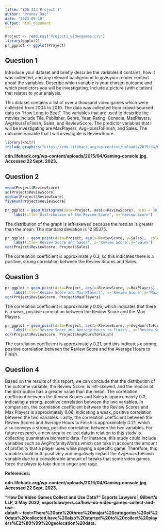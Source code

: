 ---
title: "SDS 313 Project 1"
author: "Pranav Rao"
date: "2023-09-19"
output: html_document
---

```{r setup, include=FALSE}
Project <- read.csv('Project1_videogames.csv')
library(ggplot2)
pr_ggplot <- ggplot(Project)
```

## Question 1

Introduce your dataset and briefly describe the variables it contains, how it was collected, and any relevant background to give your reader context about the variables. Describe which variable is your chosen outcome and which predictors you will be investigating.  Include a picture (with citation) that relates to your analysis.

This dataset contains a list of over a thousand video games which were collected from 2004 to 2010. The data was collected from crowd-sourced data on "How Long to Beat". The variables that are used to describe the movies include Tile, Publisher, Genre, Year, Rating, Console, MaxPlayers, AvgHoursToFinish, Sales, and ReviewScore. The predictor variables that I will be investigating are MaxPlayers, AvgHoursToFinish, and Sales. The outcome variable that I will investigate is ReviewScore.

```{r, echo=FALSE, out.width='50%'}
library(knitr)
include_graphics("https://cdn.lifehack.org/wp-content/uploads/2015/04/Gaming-console.jpg")
```

**cdn.lifehack.org/wp-content/uploads/2015/04/Gaming-console.jpg. Accessed 22 Sept. 2023. **


## Question 2

```{r, echo=FALSE}
mean(Project$ReviewScore)
sd(Project$ReviewScore)
median(Project$ReviewScore)
fivenum(Project$ReviewScore)
```

```{r, echo=FALSE}
pr_ggplot + geom_histogram(data=Project, aes(x=ReviewScore), bins = 30, col='green', fill = "orange") + 
    labs(title='Distribution of the Review Score', x='Review Score')
```

The distribution of the graph is left-skewed because the median is greater than the mean. The standard deviation is 12.85375. 



```{r, echo=FALSE}
pr_ggplot + geom_point(data=Project, aes(x=ReviewScore, y=Sales),  col='red') + 
    labs(title='Review Score and Sales', x='Review Score',y='Sales')
cor(Project$ReviewScore, Project$Sales)
```

The correlation coefficient is approximately 0.3, so this indicates there is a positive, strong correlation between the Review Scores and Sales.

## Question 3

```{r, echo=FALSE}
pr_ggplot + geom_point(data=Project, aes(x=ReviewScore, y=MaxPlayers),  col='blue') + 
    labs(title='Review Score and Max Players', x='Review Score',y='Max Players')
cor(Project$ReviewScore, Project$MaxPlayers)
```
The correlation coefficient is approximately 0.06, which indicates that there is a weak, positive correlation between the Review Score and the Max Players.


```{r, echo=FALSE}
pr_ggplot + geom_point(data=Project, aes(x=ReviewScore, y=AvgHoursToFinish),  col='red') + 
    labs(title='Review Score and Average Hours to Finish', x='Review Score',y='Average Hours to Finish')
cor(Project$ReviewScore, Project$AvgHoursToFinish)
```

The correlation coefficient is approximately 0.21, and this indicates a strong, positive correlation between the Review Score and the Average Hours to Finish. 


## Question 4

Based on the results of this report, we can conclude that the distribution of the outcome variable, the Review Score, is left-skewed, and the median of the distribution has a greater value than the mean. The correlation coefficient between the Review Scores and Sales is approximately 0.3, indicating a strong, positive correlation between the two variables. In comparison, the correlation coefficient between the Review Scores and Max Players is approximately 0.06, indicating a weak, positive correlation between the two variables. Lastly, the correlation coefficient between the Review Scores and Average Hours to Finish is approximately 0.21, which also conveys a strong, positive correlation between the two variables. For future research, a new area to collect data in relation to this study is collecting quantitative biometric data. For instance, this study could include variables such as AvgProfanityWords which can take in account the amount of profanity that a player uses while playing a specific game. Therefore, this variable could both positively and negatively impact the AvgHoursToFinish variable due to a considerable amount of breaks that some video games force the player to take due to anger and rage.

**References:**

**cdn.lifehack.org/wp-content/uploads/2015/04/Gaming-console.jpg. Accessed 22 Sept. 2023. **

**“How Do Video Games Collect and Use Data?” Esports Lawyers | Gilbert’s LLP, 3 May 2022, esportslawyers.ca/how-do-video-games-collect-and-use-data#:~:text=There%20are%20three%20major%20categories%20of%20data%20collected,have%20also%20started%20to%20collect%20players%E2%80%99%20geolocation%20data. **
